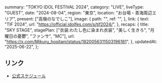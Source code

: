  summary: "TOKYO IDOL FESTIVAL 2024",
  category: "LIVE",
  liveType: "GUEST",
  date: "2024-08-04",
  region: "東京",
  location: "お台場・青海周辺エリア",
  present: ["高嶺のなでしこ"],
  image: {
    path: "",
    ref: "",
  },
  link: {
    text: "TIF 2024",
    url: "https://official.idolfes.com/s/tif2024/",
  },
  recaps: {
    title: "SKY STAGE",
    stagePlan: ["衣装:わたし色に染まれ衣装", "美しく生きろ", "月曜日の憂鬱", "ファンサ", "MC"],
    url: "https://x.com/Mikuru_hositani/status/1820056311503196181",
  },
  updatedAt: "2025-06-22",
};

## リンク

- [公式スケジュール](https://takanenonadeshiko.jp/?p=2159)
